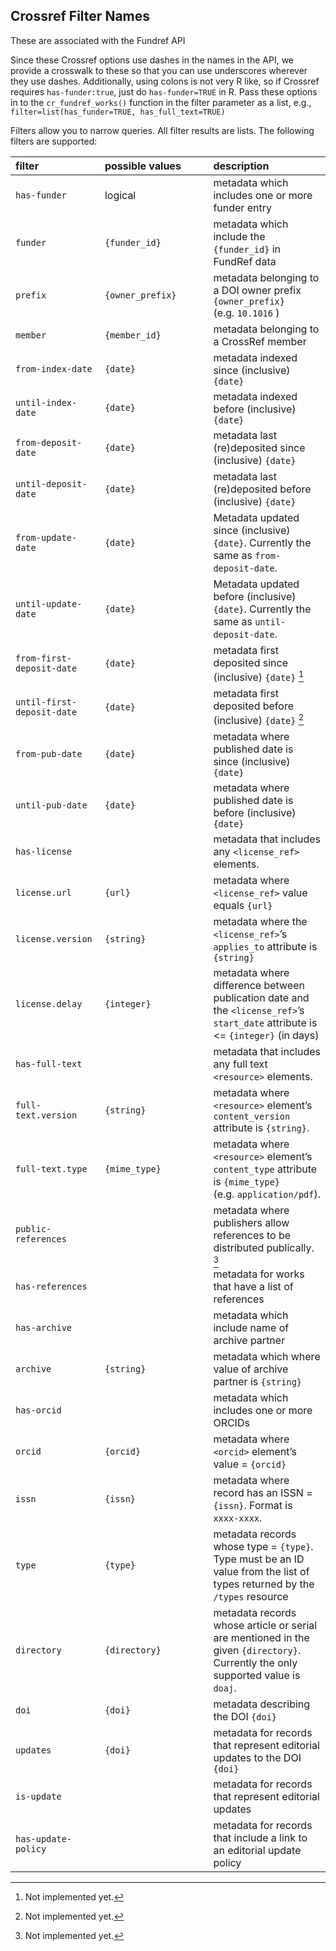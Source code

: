 ## Crossref Filter Names

These are associated with the Fundref API

Since these Crossref options use dashes in the names in the API, we provide a crosswalk to these so that you can use underscores wherever they use dashes. Additionally, using colons is not very R like, so if Crossref requires `has-funder:true`, just do `has-funder=TRUE` in R. Pass these options in to the `cr_fundref_works()` function in the filter parameter as a list, e.g., `filter=list(has_funder=TRUE, has_full_text=TRUE)`

Filters allow you to narrow queries. All filter results are lists.  The following filters are supported:

| filter     | possible values | description|
|:-----------|:----------------|:-----------|
| `has-funder` | logical | metadata which includes one or more funder entry |
| `funder` | `{funder_id}` | metadata which include the `{funder_id}` in FundRef data |
| `prefix` | `{owner_prefix}` | metadata belonging to a DOI owner prefix `{owner_prefix}` (e.g. `10.1016` ) |
| `member` | `{member_id}` | metadata belonging to a CrossRef member |
| `from-index-date` | `{date}` | metadata indexed since (inclusive) `{date}` |
| `until-index-date` | `{date}` | metadata indexed before (inclusive) `{date}` |
| `from-deposit-date` | `{date}` | metadata last (re)deposited since (inclusive) `{date}` |
| `until-deposit-date` | `{date}` | metadata last (re)deposited before (inclusive) `{date}` |
| `from-update-date` | `{date}` | Metadata updated since (inclusive) `{date}`. Currently the same as `from-deposit-date`. |
| `until-update-date` | `{date}` | Metadata updated before (inclusive) `{date}`. Currently the same as `until-deposit-date`. |
| `from-first-deposit-date` | `{date}` | metadata first deposited since (inclusive) `{date}` [^*] |
| `until-first-deposit-date` | `{date}` | metadata first deposited before (inclusive) `{date}` [^*] |
| `from-pub-date` | `{date}` | metadata where published date is since (inclusive) `{date}` |
| `until-pub-date` | `{date}` | metadata where published date is before (inclusive)  `{date}` |
| `has-license` | | metadata that includes any `<license_ref>` elements. |
| `license.url` | `{url}` | metadata where `<license_ref>` value equals `{url}` |
| `license.version` | `{string}` | metadata where the `<license_ref>`'s `applies_to` attribute  is `{string}`|
| `license.delay` | `{integer}` | metadata where difference between publication date and the `<license_ref>`'s `start_date` attribute is <= `{integer}` (in days)|
| `has-full-text` |  | metadata that includes any full text `<resource>` elements. |
| `full-text.version` | `{string}`  | metadata where `<resource>` element's `content_version` attribute is `{string}`. |
| `full-text.type` | `{mime_type}`  | metadata where `<resource>` element's `content_type` attribute is `{mime_type}` (e.g. `application/pdf`). |
| `public-references` | | metadata where publishers allow references to be distributed publically. [^*] |
| `has-references` | | metadata for works that have a list of references |
| `has-archive` | | metadata which include name of archive partner |
| `archive` | `{string}` | metadata which where value of archive partner is `{string}` |
| `has-orcid` | | metadata which includes one or more ORCIDs |
| `orcid` | `{orcid}` | metadata where `<orcid>` element's value = `{orcid}` |
| `issn` | `{issn}` | metadata where record has an ISSN = `{issn}`. Format is `xxxx-xxxx`. |
| `type` | `{type}` | metadata records whose type = `{type}`. Type must be an ID value from the list of types returned by the `/types` resource |
| `directory` | `{directory}` | metadata records whose article or serial are mentioned in the given `{directory}`. Currently the only supported value is `doaj`. |
| `doi` | `{doi}` | metadata describing the DOI `{doi}` |
| `updates` | `{doi}` | metadata for records that represent editorial updates to the DOI `{doi}` |
| `is-update` | | metadata for records that represent editorial updates |
| `has-update-policy` | | metadata for records that include a link to an editorial update policy |

[^*]: Not implemented yet.